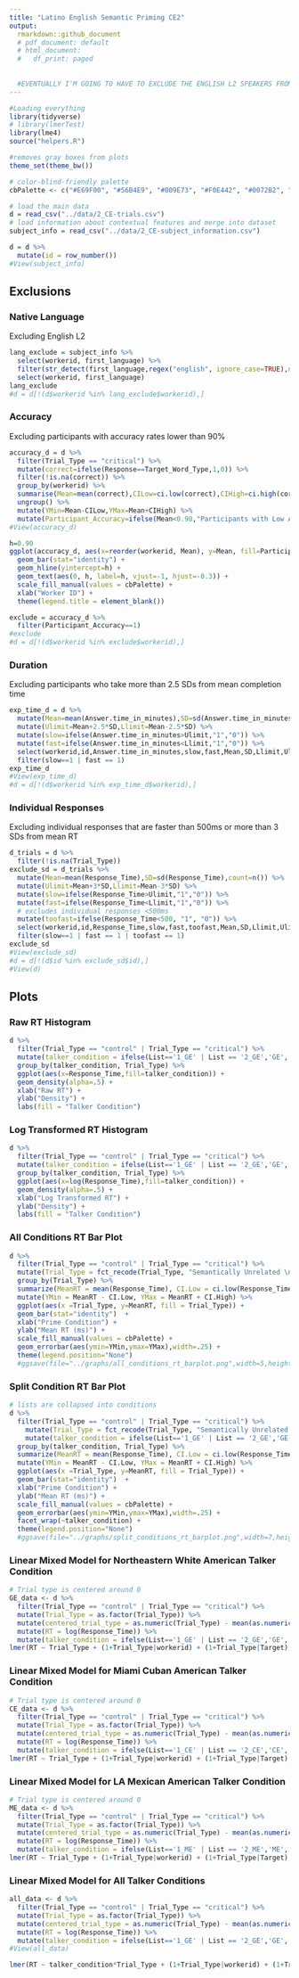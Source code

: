 ```yaml
---
title: "Latino English Semantic Priming CE2"
output:
  rmarkdown::github_document
  # pdf_document: default
  # html_document:
  #   df_print: paged
  
  
  #EVENTUALLY I'M GOING TO HAVE TO EXCLUDE THE ENGLISH L2 SPEAKERS FROM GRAPHS
---
```


```r
#Loading everything
library(tidyverse)
# library(lmerTest)
library(lme4)
source("helpers.R")

#removes gray boxes from plots
theme_set(theme_bw())

# color-blind-friendly palette
cbPalette <- c("#E69F00", "#56B4E9", "#009E73", "#F0E442", "#0072B2", "#D55E00", "#CC79A7") 

# load the main data
d = read_csv("../data/2_CE-trials.csv") 
# load information about contextual features and merge into dataset
subject_info = read_csv("../data/2_CE-subject_information.csv")

d = d %>%
  mutate(id = row_number())
#View(subject_info)
```

## Exclusions
### Native Language  
Excluding English L2
```r
lang_exclude = subject_info %>% 
  select(workerid, first_language) %>% 
  filter(str_detect(first_language,regex("english", ignore_case=TRUE),negate=TRUE)) %>%
  select(workerid, first_language) 
lang_exclude
#d = d[!(d$workerid %in% lang_exclude$workerid),]
```

### Accuracy 
Excluding participants with accuracy rates lower than 90%
```r
accuracy_d = d %>%
  filter(Trial_Type == "critical") %>% 
  mutate(correct=ifelse(Response==Target_Word_Type,1,0)) %>%
  filter(!is.na(correct)) %>%
  group_by(workerid) %>%
  summarise(Mean=mean(correct),CILow=ci.low(correct),CIHigh=ci.high(correct)) %>%
  ungroup() %>%
  mutate(YMin=Mean-CILow,YMax=Mean+CIHigh) %>%
  mutate(Participant_Accuracy=ifelse(Mean<0.90,"Participants with Low Accuracy - Excluded","Participants with High Accuracy - Included"))
#View(accuracy_d)

h=0.90
ggplot(accuracy_d, aes(x=reorder(workerid, Mean), y=Mean, fill=Participant_Accuracy)) +
  geom_bar(stat="identity") +
  geom_hline(yintercept=h) +
  geom_text(aes(0, h, label=h, vjust=-1, hjust=-0.3)) +
  scale_fill_manual(values = cbPalette) +
  xlab("Worker ID") +
  theme(legend.title = element_blank())

exclude = accuracy_d %>%
  filter(Participant_Accuracy==1)
#exclude
#d = d[!(d$workerid %in% exclude$workerid),]
```

### Duration
Excluding participants who take more than 2.5 SDs from mean completion time
```r
exp_time_d = d %>%
  mutate(Mean=mean(Answer.time_in_minutes),SD=sd(Answer.time_in_minutes)) %>%
  mutate(Ulimit=Mean+2.5*SD,Llimit=Mean-2.5*SD) %>%
  mutate(slow=ifelse(Answer.time_in_minutes>Ulimit,"1","0")) %>%
  mutate(fast=ifelse(Answer.time_in_minutes<Llimit,"1","0")) %>%
  select(workerid,id,Answer.time_in_minutes,slow,fast,Mean,SD,Llimit,Ulimit) %>%
  filter(slow==1 | fast == 1)
exp_time_d
#View(exp_time_d)
#d = d[!(d$workerid %in% exp_time_d$workerid),]
```

### Individual Responses
Excluding individual responses that are faster than 500ms or more than 3 SDs from mean RT

```r
d_trials = d %>%
  filter(!is.na(Trial_Type))
exclude_sd = d_trials %>%
  mutate(Mean=mean(Response_Time),SD=sd(Response_Time),count=n()) %>%
  mutate(Ulimit=Mean+3*SD,Llimit=Mean-3*SD) %>%
  mutate(slow=ifelse(Response_Time>Ulimit,"1","0")) %>%
  mutate(fast=ifelse(Response_Time<Llimit,"1","0")) %>%
  # excludes individual responses <500ms
  mutate(toofast=ifelse(Response_Time<500, "1", "0")) %>%
  select(workerid,id,Response_Time,slow,fast,toofast,Mean,SD,Llimit,Ulimit) %>%
  filter(slow==1 | fast == 1 | toofast == 1)
exclude_sd
#View(exclude_sd)
#d = d[!(d$id %in% exclude_sd$id),]
#View(d)
```

## Plots
### Raw RT Histogram
```r
d %>%
  filter(Trial_Type == "control" | Trial_Type == "critical") %>%
  mutate(talker_condition = ifelse(List=='1_GE' | List == '2_GE','GE', ifelse(List=='1_CE' | List == '2_CE','CE', ifelse(List=='1_ME' | List == '2_ME','ME', NA)))) %>%
  group_by(talker_condition, Trial_Type) %>%
  ggplot(aes(x=Response_Time,fill=talker_condition)) +
  geom_density(alpha=.5) +
  xlab("Raw RT") +
  ylab("Density") +
  labs(fill = "Talker Condition")
```

### Log Transformed RT Histogram
```r
d %>%
  filter(Trial_Type == "control" | Trial_Type == "critical") %>%
  mutate(talker_condition = ifelse(List=='1_GE' | List == '2_GE','GE', ifelse(List=='1_CE' | List == '2_CE','CE', ifelse(List=='1_ME' | List == '2_ME','ME', NA)))) %>%
  group_by(talker_condition, Trial_Type) %>%
  ggplot(aes(x=log(Response_Time),fill=talker_condition)) +
  geom_density(alpha=.5) +
  xlab("Log Transformed RT") +
  ylab("Density") +
  labs(fill = "Talker Condition")
```

### All Conditions RT Bar Plot
```r
d %>%
  filter(Trial_Type == "control" | Trial_Type == "critical") %>%
  mutate(Trial_Type = fct_recode(Trial_Type, "Semantically Unrelated \n Target" = "control", "Semantically Related \n Target" = "critical")) %>%
  group_by(Trial_Type) %>%
  summarize(MeanRT = mean(Response_Time), CI.Low = ci.low(Response_Time), CI.High = ci.high(Response_Time)) %>%
  mutate(YMin = MeanRT - CI.Low, YMax = MeanRT + CI.High) %>%
  ggplot(aes(x =Trial_Type, y=MeanRT, fill = Trial_Type)) +
  geom_bar(stat="identity")  +
  xlab("Prime Condition") +
  ylab("Mean RT (ms)") +
  scale_fill_manual(values = cbPalette) +
  geom_errorbar(aes(ymin=YMin,ymax=YMax),width=.25) +
  theme(legend.position="None")
  #ggsave(file="../graphs/all_conditions_rt_barplot.png",width=5,height=4)
```

### Split Condition RT Bar Plot
```r
# lists are collapsed into conditions
d %>%
  filter(Trial_Type == "control" | Trial_Type == "critical") %>%
    mutate(Trial_Type = fct_recode(Trial_Type, "Semantically Unrelated \n Target" = "control", "Semantically Related \n Target" = "critical")) %>%
    mutate(talker_condition = ifelse(List=='1_GE' | List == '2_GE','GE', ifelse(List=='1_CE' | List == '2_CE','CE', ifelse(List=='1_ME' | List == '2_ME','ME', NA)))) %>%
  group_by(talker_condition, Trial_Type) %>%
  summarize(MeanRT = mean(Response_Time), CI.Low = ci.low(Response_Time), CI.High = ci.high(Response_Time)) %>%
  mutate(YMin = MeanRT - CI.Low, YMax = MeanRT + CI.High) %>%
  ggplot(aes(x =Trial_Type, y=MeanRT, fill = Trial_Type)) +
  geom_bar(stat="identity")  + 
  xlab("Prime Condition") +
  ylab("Mean RT (ms)") +
  scale_fill_manual(values = cbPalette) +
  geom_errorbar(aes(ymin=YMin,ymax=YMax),width=.25) +
  facet_wrap(~talker_condition) + 
  theme(legend.position="None") 
  #ggsave(file="../graphs/split_conditions_rt_barplot.png",width=7,height=4)
```
### Linear Mixed Model for Northeastern White American Talker Condition
```r
# Trial type is centered around 0
GE_data <- d %>%
  filter(Trial_Type == "control" | Trial_Type == "critical") %>%
  mutate(Trial_Type = as.factor(Trial_Type)) %>%
  mutate(centered_trial_type = as.numeric(Trial_Type) - mean(as.numeric(Trial_Type))) %>%
  mutate(RT = log(Response_Time)) %>%
  mutate(talker_condition = ifelse(List=='1_GE' | List == '2_GE','GE','Other'))
lmer(RT ~ Trial_Type + (1+Trial_Type|workerid) + (1+Trial_Type|Target),data = GE_data)
```

### Linear Mixed Model for Miami Cuban American Talker Condition
```r
# Trial type is centered around 0
CE_data <- d %>%
  filter(Trial_Type == "control" | Trial_Type == "critical") %>%
  mutate(Trial_Type = as.factor(Trial_Type)) %>%
  mutate(centered_trial_type = as.numeric(Trial_Type) - mean(as.numeric(Trial_Type))) %>%
  mutate(RT = log(Response_Time)) %>%
  mutate(talker_condition = ifelse(List=='1_CE' | List == '2_CE','CE','Other'))
lmer(RT ~ Trial_Type + (1+Trial_Type|workerid) + (1+Trial_Type|Target),data = CE_data)
```

### Linear Mixed Model for LA Mexican American Talker Condition
```r
# Trial type is centered around 0
ME_data <- d %>%
  filter(Trial_Type == "control" | Trial_Type == "critical") %>%
  mutate(Trial_Type = as.factor(Trial_Type)) %>%
  mutate(centered_trial_type = as.numeric(Trial_Type) - mean(as.numeric(Trial_Type))) %>%
  mutate(RT = log(Response_Time)) %>%
  mutate(talker_condition = ifelse(List=='1_ME' | List == '2_ME','ME','Other'))
lmer(RT ~ Trial_Type + (1+Trial_Type|workerid) + (1+Trial_Type|Target),data = ME_data)
```

### Linear Mixed Model for All Talker Conditions
```r
all_data <- d %>%
  filter(Trial_Type == "control" | Trial_Type == "critical") %>%
  mutate(Trial_Type = as.factor(Trial_Type)) %>%
  mutate(centered_trial_type = as.numeric(Trial_Type) - mean(as.numeric(Trial_Type))) %>%
  mutate(RT = log(Response_Time)) %>%
  mutate(talker_condition = ifelse(List=='1_GE' | List == '2_GE','GE', ifelse(List=='1_CE' | List == '2_CE','CE', ifelse(List=='1_ME' | List == '2_ME','ME', NA))))
#View(all_data)

lmer(RT ~ talker_condition*Trial_Type + (1+Trial_Type|workerid) + (1+Trial_Type+talker_condition|Target),data = all_data)
```
